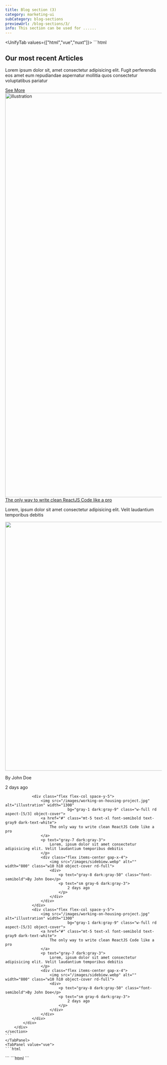 ```yaml
---
title: Blog section (3)
category: marketing-ui
subCategory: blog-sections
previewUrl: /blog-sections/3/
info: This section can be used for ......
---
```


<UnifyTab values={["html","vue","nuxt"]}>
    <TabPanel value="html">
    ```html
    <section py20>
        <div px="5 sm:10 md:12 lg:5" class="max-w-7xl mx-auto space-y-10">
            <div class="flex flex-col md-flex-row gap-y-8 md-justify-between">
                <div text="center md:left" class="space-y-6 max-w-2xl mx-auto md-mx-0">
                    <h1 text="3xl gray-9 dark:white" class="font-bold capitalize">Our most recent Articles</h1>
                    <p text="gray-7 dark:gray-3" class="max-w-xl mx-auto md-mx-0">
                        Lorem ipsum dolor sit, amet consectetur adipisicing elit. Fugit perferendis eos amet eum repudiandae aspernatur mollitia quos consectetur voluptatibus pariatur 
                    </p>
                </div>
                <div class="flex justify-center md-justify-end">
                    <a href="#" border="~ gray-1 dark:gray-9" text="blue-6 dark:gray-3" class="px5 py2.5 flex items-center gap-x-3">
                        See More
                        <span i-carbon-chevron-right></span>                     
                    </a>
                </div>
            </div>
            <div class="grid sm-grid-cols-2 gap-6 md-gap-10 lg-grid-cols-3 lg-gap-8">
                <div class="flex flex-col space-y-5">
                    <img src="/images/working-on-housing-project.jpg" alt="illustration" width="1300"
                            bg="gray-1 dark:gray-9" class="w-full rd aspect-[5/3] object-cover">
                    <a href="#" text="xl gray-9 dark:white" class="mt5 font-semibold">
                        The only way to write clean ReactJS Code like a pro
                    </a>
                    <p text="gray-7 dark:gray-3">
                        Lorem, ipsum dolor sit amet consectetur adipisicing elit. Velit laudantium temporibus debitis 
                    </p>
                    <div class="flex items-center gap-x-4">
                        <img src="/images/sidebiew.webp" alt="" width="800" class="w10 h10 object-cover rd-full">
                        <div>
                            <p text="gray-8 dark:gray-50" class="font-semibold">By John Doe</p>
                            <p text="sm gray-6 dark:gray-3">
                                2 days ago
                            </p>
                        </div>
                    </div>
                </div>

                <div class="flex flex-col space-y-5">
                    <img src="/images/working-on-housing-project.jpg" alt="illustration" width="1300"
                                bg="gray-1 dark:gray-9" class="w-full rd aspect-[5/3] object-cover">
                    <a href="#" class="mt-5 text-xl font-semibold text-gray9 dark-text-white">
                        The only way to write clean ReactJS Code like a pro
                    </a>
                    <p text="gray-7 dark:gray-3">
                        Lorem, ipsum dolor sit amet consectetur adipisicing elit. Velit laudantium temporibus debitis 
                    </p>
                    <div class="flex items-center gap-x-4">
                        <img src="/images/sidebiew.webp" alt="" width="800" class="w10 h10 object-cover rd-full">
                        <div>
                            <p text="gray-8 dark:gray-50" class="font-semibold">By John Doe</p>
                            <p text="sm gray-6 dark:gray-3">
                                2 days ago
                            </p>
                        </div>
                    </div>
                </div>
                <div class="flex flex-col space-y-5">
                    <img src="/images/working-on-housing-project.jpg" alt="illustration" width="1300"
                                bg="gray-1 dark:gray-9" class="w-full rd aspect-[5/3] object-cover">
                    <a href="#" class="mt-5 text-xl font-semibold text-gray9 dark-text-white">
                        The only way to write clean ReactJS Code like a pro
                    </a>
                    <p text="gray-7 dark:gray-3">
                        Lorem, ipsum dolor sit amet consectetur adipisicing elit. Velit laudantium temporibus debitis 
                    </p>
                    <div class="flex items-center gap-x-4">
                        <img src="/images/sidebiew.webp" alt="" width="800" class="w10 h10 object-cover rd-full">
                        <div>
                            <p text="gray-8 dark:gray-50" class="font-semibold">By John Doe</p>
                            <p text="sm gray-6 dark:gray-3">
                                2 days ago
                            </p>
                        </div>
                    </div>
                </div>
            </div>
        </div>
    </section>
    ```
    </TabPanel>
    <TabPanel value="vue">
    ```html
  <script setup>
  const posts = [
    {
      id:1,
      cover:"/images/working-on-housing-project.jpg",
      publishAt:"2 days ago",
      author:"John doe",
      title:"You're probably fetching data in the wrong way",
      description:"Lorem ipsum dolor sit amet consectetur adipisicing elit. Eius error magni ipsam earum placeat"
    },
    {
      id:2,
      cover:"/images/working-on-housing-project.jpg",
      publishAt:"2 days ago",
      author:"John doe",
      title:"You're probably fetching data in the wrong way",
      description:"Lorem ipsum dolor sit amet consectetur adipisicing elit. Eius error magni ipsam earum placeat"
    },
    {
      id:3,
      cover:"/images/working-on-housing-project.jpg",
      publishAt:"12-06-2022",
      author:"John doe",
      title:"You're probably fetching data in the wrong way",
      description:"Lorem ipsum dolor sit amet consectetur adipisicing elit. Eius error magni ipsam earum placeat"
    }
  ]
  </script>
  <template>
      <section py20>
          <div px="5 sm:10 md:12 lg:5" class="max-w-7xl mx-auto space-y-10">
              <div class="flex flex-col md-flex-row gap-y-8 md-justify-between">
                  <div text="center md:left" class="space-y-6 max-w-2xl mx-auto md-mx-0">
                      <h1 text="3xl gray-9 dark:white" class="font-bold capitalize">Our most recent Articles</h1>
                      <p text="gray-7 dark:gray-3" class="max-w-xl mx-auto md-mx-0">
                          Lorem ipsum dolor sit, amet consectetur adipisicing elit. Fugit perferendis eos amet eum repudiandae aspernatur mollitia quos consectetur voluptatibus pariatur 
                      </p>
                  </div>
                  <div class="flex justify-center md-justify-end">
                      <a href="#" border="~ gray-1 dark:gray-9" text="blue-6 dark:gray-3" class="px5 py2.5 flex items-center gap-x-3">
                          See More
                          <span i-carbon-chevron-right></span>                     
                      </a>
                  </div>
              </div>
              <div class="grid sm-grid-cols-2 gap-6 md-gap-10 lg-grid-cols-3 lg-gap-8">
                  <div v-for="post in posts" :key="post.id" class="flex flex-col space-y-5">
                      <img :src="post.cover" alt="illustration" width="1300"
                              bg="gray-1 dark:gray-9" class="w-full rd aspect-[5/3] object-cover">
                      <a href="#" un-text="xl gray-9 dark:white" class="mt5 font-semibold">
                          {{ post.title }}
                      </a>
                      <p text="gray-7 dark:gray-3">
                          {{ post.description }}
                      </p>
                      <div class="flex items-center gap-x-4">
                          <img src="/images/sidebiew.webp" alt="" width="800" class="w10 h10 object-cover rd-full">
                          <div>
                              <p text="gray-8 dark:gray-50" class="font-semibold">{{ post.author }}</p>
                              <p text="sm gray-6 dark:gray-3">
                                  {{ post.publishAt }}
                              </p>
                          </div>
                      </div>
                  </div>

              </div>
          </div>
      </section>
  </template>
    ```
    </TabPanel>
    <TabPanel value="nuxt">
    ```html
  <script setup>
  const posts = [
    {
      id:1,
      cover:"/images/working-on-housing-project.jpg",
      publishAt:"2 days ago",
      author:"John doe",
      title:"You're probably fetching data in the wrong way",
      description:"Lorem ipsum dolor sit amet consectetur adipisicing elit. Eius error magni ipsam earum placeat"
    },
    {
      id:2,
      cover:"/images/working-on-housing-project.jpg",
      publishAt:"2 days ago",
      author:"John doe",
      title:"You're probably fetching data in the wrong way",
      description:"Lorem ipsum dolor sit amet consectetur adipisicing elit. Eius error magni ipsam earum placeat"
    },
    {
      id:3,
      cover:"/images/working-on-housing-project.jpg",
      publishAt:"12-06-2022",
      author:"John doe",
      title:"You're probably fetching data in the wrong way",
      description:"Lorem ipsum dolor sit amet consectetur adipisicing elit. Eius error magni ipsam earum placeat"
    }
  ]
  </script>
  <template>
      <section py20>
          <div px="5 sm:10 md:12 lg:5" class="max-w-7xl mx-auto space-y-10">
              <div class="flex flex-col md-flex-row gap-y-8 md-justify-between">
                  <div text="center md:left" class="space-y-6 max-w-2xl mx-auto md-mx-0">
                      <h1 text="3xl gray-9 dark:white" class="font-bold capitalize">Our most recent Articles</h1>
                      <p text="gray-7 dark:gray-3" class="max-w-xl mx-auto md-mx-0">
                          Lorem ipsum dolor sit, amet consectetur adipisicing elit. Fugit perferendis eos amet eum repudiandae aspernatur mollitia quos consectetur voluptatibus pariatur 
                      </p>
                  </div>
                  <div class="flex justify-center md-justify-end">
                      <nuxt-link to="#" border="~ gray-1 dark:gray-9" text="blue-6 dark:gray-3" class="px5 py2.5 flex items-center gap-x-3">
                          See More
                          <span i-carbon-chevron-right></span>                     
                      </nuxt-link>
                  </div>
              </div>
              <div class="grid sm-grid-cols-2 gap-6 md-gap-10 lg-grid-cols-3 lg-gap-8">
                  <div v-for="post in posts" :key="post.id" class="flex flex-col space-y-5">
                      <img :src="post.cover" alt="illustration" width="1300"
                              bg="gray-1 dark:gray-9" class="w-full rd aspect-[5/3] object-cover">
                      <nuxt-link to="#" un-text="xl gray-9 dark:white" class="mt5 font-semibold">
                          {{ post.title }}
                      </nuxt-link>
                      <p text="gray-7 dark:gray-3">
                          {{ post.description }}
                      </p>
                      <div class="flex items-center gap-x-4">
                          <img src="/images/sidebiew.webp" alt="" width="800" class="w10 h10 object-cover rd-full">
                          <div>
                              <p text="gray-8 dark:gray-50" class="font-semibold">{{ post.author }}</p>
                              <p text="sm gray-6 dark:gray-3">
                                  {{ post.publishAt }}
                              </p>
                          </div>
                      </div>
                  </div>

              </div>
          </div>
      </section>
  </template>
    ```
    </TabPanel>
</UnifyTab>